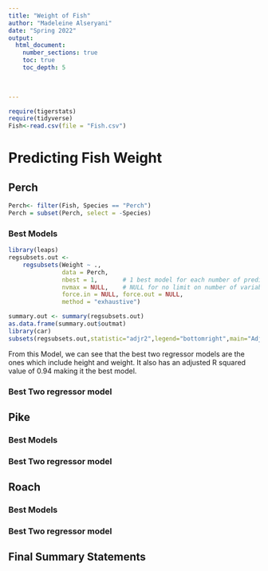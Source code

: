 ```yaml
---
title: "Weight of Fish"
author: "Madeleine Alseryani"
date: "Spring 2022"  
output: 
  html_document:
    number_sections: true
    toc: true
    toc_depth: 5

 
    
---
```



```r
require(tigerstats)
require(tidyverse)
Fish<-read.csv(file = "Fish.csv")
```

# Predicting Fish Weight


## Perch

```r
Perch<- filter(Fish, Species == "Perch")
Perch = subset(Perch, select = -Species)
```



### Best Models

```r
library(leaps)
regsubsets.out <-
    regsubsets(Weight ~ .,
               data = Perch,
               nbest = 1,       # 1 best model for each number of predictors
               nvmax = NULL,    # NULL for no limit on number of variables
               force.in = NULL, force.out = NULL,
               method = "exhaustive")

summary.out <- summary(regsubsets.out)
as.data.frame(summary.out$outmat)
library(car)
subsets(regsubsets.out,statistic="adjr2",legend="bottomright",main="Adjusted R^2")
```

From this Model, we can see that the best two regressor models are the ones which include height and weight. It also has an adjusted R squared value of 0.94 making it the best model.


### Best Two regressor model


## Pike

### Best Models

### Best Two regressor model

## Roach

### Best Models

### Best Two regressor model

## Final Summary Statements
